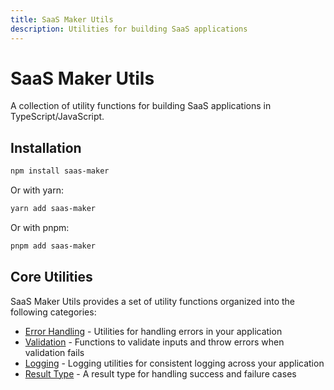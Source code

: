 ```yaml
---
title: SaaS Maker Utils
description: Utilities for building SaaS applications
---
```


# SaaS Maker Utils

A collection of utility functions for building SaaS applications in TypeScript/JavaScript.

## Installation

```bash
npm install saas-maker
```

Or with yarn:

```bash
yarn add saas-maker
```

Or with pnpm:

```bash
pnpm add saas-maker
```

## Core Utilities

SaaS Maker Utils provides a set of utility functions organized into the following categories:

- [Error Handling](/docs/error-handling) - Utilities for handling errors in your application
- [Validation](/docs/validation) - Functions to validate inputs and throw errors when validation fails
- [Logging](/docs/logging) - Logging utilities for consistent logging across your application
- [Result Type](/docs/result-type) - A result type for handling success and failure cases
